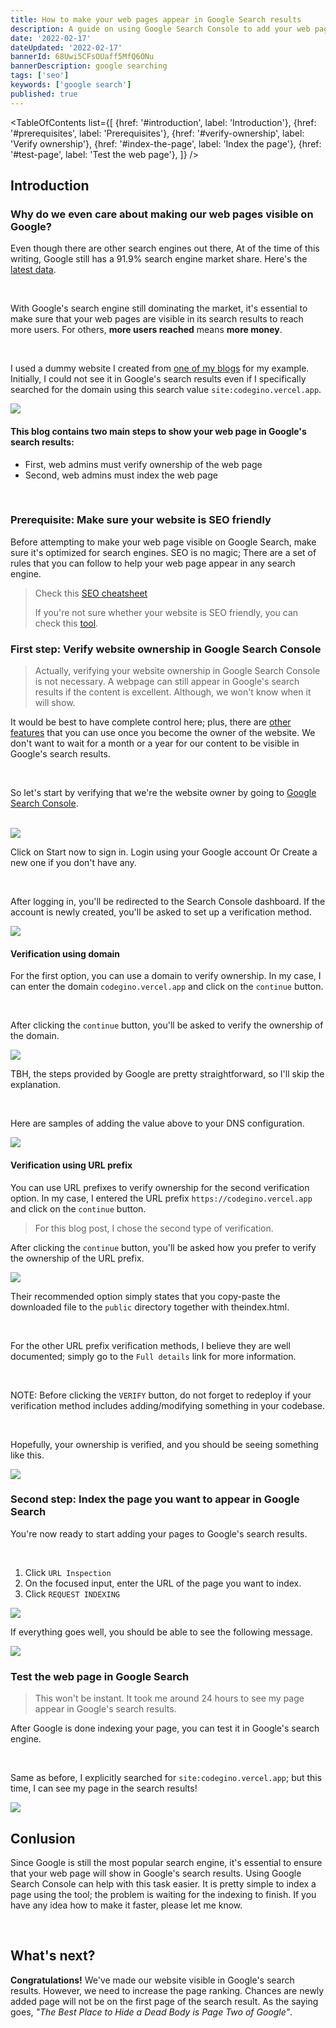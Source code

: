```yaml
---
title: How to make your web pages appear in Google Search results
description: A guide on using Google Search Console to add your web pages in Google Search results
date: '2022-02-17'
dateUpdated: '2022-02-17'
bannerId: 68Uwi5CFsOUaff5MfQ6ONu
bannerDescription: google searching 
tags: ['seo']
keywords: ['google search']
published: true 
---
```


<TableOfContents
  list={[
    {href: '#introduction', label: 'Introduction'},
    {href: '#prerequisites', label: 'Prerequisites'},
    {href: '#verify-ownership', label: 'Verify ownership'},
    {href: '#index-the-page', label: 'Index the page'},
    {href: '#test-page', label: 'Test the web page'},
  ]}
/>

## Introduction <Bookmark id="introduction" />

### Why do we even care about making our web pages visible on Google?

Even though there are other search engines out there, At of the time of this writing, Google still has a 91.9% search engine market share. Here's the [latest data](https://gs.statcounter.com/search-engine-market-share).

<br />

With Google's search engine still dominating the market, it's essential to make sure that your web pages are visible in its search results to reach more users. For others, **more users reached** means **more money**. 

<br />

I used a dummy website I created from [one of my blogs](https://codegino.com/blog/remix-supabase-integration) for my example. Initially, I could not see it in Google's search results even if I specifically searched for the domain using this search value `site:codegino.vercel.app`. 

<Img width={890} height={797} src="https://i.imgur.com/MhK2gYN.png" />

<br />

#### This blog contains two main steps to show your web page in Google's search results:

- First, web admins must verify ownership of the web page
- Second, web admins must index the web page

<br />

### Prerequisite: Make sure your website is SEO friendly  <Bookmark id="prerequisites" />

Before attempting to make your web page visible on Google Search, make sure it's optimized for search engines. SEO is no magic; There are a set of rules that you can follow to help your web page appear in any search engine.

> Check this [SEO cheatsheet](https://codegino.com/blog/improve-website-seo)
> 
> If you're not sure whether your website is SEO friendly, you can check this [tool](https://www.google.com/webmasters/tools/richsnippets).

### First step: Verify website ownership in Google Search Console <Bookmark id="verify-ownership" />

> Actually, verifying your website ownership in Google Search Console is not necessary.
> A webpage can still appear in Google's search results if the content is excellent. Although, we won't know when it will show.

It would be best to have complete control here; plus, there are [other features](https://direction.com/10-google-search-console-features/) that you can use once you become the owner of the website. We don't want to wait for a month or a year for our content to be visible in Google's search results.

<br />


So let's start by verifying that we're the website owner by going to [Google Search Console](https://search.google.com/search-console/about).

<br />


<Img width={1210} height={642} src="https://i.imgur.com/Xs0zt1i.png" />

Click on Start now to sign in. Login using your Google account Or Create a new one if you don't have any.

<br />

After logging in, you'll be redirected to the Search Console dashboard. If the account is newly created, you'll be asked to set up a verification method.

<Img width={849} height={705} src="https://i.imgur.com/p8RKKop.png" />

<br />


#### Verification using domain

For the first option, you can use a domain to verify ownership. In my case, I can enter the domain `codegino.vercel.app` and click on the `continue` button.

<br />

After clicking the `continue` button, you'll be asked to verify the ownership of the domain.

<Img width={643} height={517} src="https://i.imgur.com/mdYuTTJ.png" />

TBH, the steps provided by Google are pretty straightforward, so I'll skip the explanation.

<br />

Here are samples of adding the value above to your DNS configuration.

<Img width={801} height={691} src="https://i.imgur.com/F9Q92Tm.png" />

<br />

#### Verification using URL prefix

You can use URL prefixes to verify ownership for the second verification option. In my case, I entered the URL prefix `https://codegino.vercel.app` and click on the `continue` button.

> For this blog post, I chose the second type of verification.

After clicking the `continue` button, you'll be asked how you prefer to verify the ownership of the URL prefix.

<Img width={644} height={804} src="https://i.imgur.com/N55HyV3.png" />

<br />

Their recommended option simply states that you copy-paste the downloaded file to the `public` directory together with theindex.html.

<br />

For the other URL prefix verification methods, I believe they are well documented; simply go to the `Full details` link for more information.

<br />

NOTE: Before clicking the `VERIFY` button, do not forget to redeploy if your verification method includes adding/modifying something in your codebase.

<br />

Hopefully, your ownership is verified, and you should be seeing something like this.

<Img width={1088} height={437} src="https://i.imgur.com/RDGOz7D.png" />

<br />

### Second step: Index the page you want to appear in Google Search <Bookmark id="index-the-page" />

You're now ready to start adding your pages to Google's search results.

<br />


1. Click `URL Inspection`
2. On the focused input, enter the URL of the page you want to index.
3. Click `REQUEST INDEXING`

<Img width={1234} height={877} src="https://i.imgur.com/yIvhntJ.png" />

<br />

If everything goes well, you should be able to see the following message.

<Img width={1230} height={682} src="https://i.imgur.com/x0Ddyk9.png" />

<br />

### Test the web page in Google Search <Bookmark id="test-page" />

> This won't be instant. It took me around 24 hours to see my page appear in Google's search results.

After Google is done indexing your page, you can test it in Google's search engine.

<br />

Same as before, I explicitly searched for `site:codegino.vercel.app`; but this time, I can see my page in the search results!

<Img width={890} height={361} src="https://i.imgur.com/7JSrBoi.png" />

<br />

## Conlusion

Since Google is still the most popular search engine, it's essential to ensure that your web page will show in Google's search results.
Using Google Search Console can help with this task easier. It is pretty simple to index a page using the tool; the problem is waiting for the indexing to finish.
If you have any idea how to make it faster, please let me know.

<br />

## What's next?

**Congratulations!** We've made our website visible in Google's search results.
However, we need to increase the page ranking. Chances are newly added page will not be on the first page of the search result. As the saying goes, _"The Best Place to Hide a Dead Body is Page Two of Google"_.
